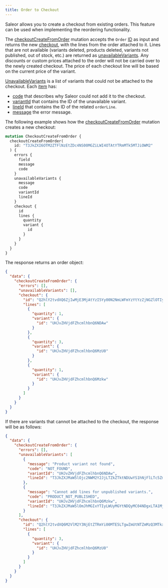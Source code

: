 ```yaml
---
title: Order to Checkout
---
```



Saleor allows you to create a checkout from existing orders. This feature can be used when implementing the reordering functionality.

The [checkoutCreateFromOrder](api-reference/checkout/mutations/checkout-create-from-order.mdx) mutation accepts the `Order`
[ID](api-reference/checkout/mutations/checkout-create-from-order.mdx#checkoutcreatefromorderidid--)
as input and returns the new [checkout](api-reference/checkout/objects/checkout-create-from-order.mdx#checkoutcreatefromordercheckoutcheckout-),
with the lines from the order attached to it. Lines that are not available (variants deleted, products deleted, variants not published, out of stock, etc.) are returned as
[unavailableVariants](api-reference/checkout/objects/checkout-create-from-order.mdx#checkoutcreatefromorderunavailablevariantscheckoutcreatefromorderunavailablevariant--).
Any discounts or custom prices attached to the order will not be carried over to the newly created checkout. The price of each checkout line will be based on the current price of the variant.

[UnavailableVariants](api-reference/checkout/objects/checkout-create-from-order.mdx#checkoutcreatefromorderunavailablevariantscheckoutcreatefromorderunavailablevariant--)
is a list of variants that could not be attached to the checkout.
Each [item](api-reference/checkout/objects/checkout-create-from-order-unavailable-variant.mdx) has:

- [code](api-reference/checkout/objects/checkout-create-from-order-unavailable-variant.mdx#checkoutcreatefromorderunavailablevariantcodecheckoutcreatefromorderunavailablevarianterrorcode--) that describes why Saleor could not add it to the checkout.
- [variantId](api-reference/checkout/objects/checkout-create-from-order-unavailable-variant.mdx#checkoutcreatefromorderunavailablevariantvariantidid--) that contains the ID of the unavailable variant.
- [lineId](api-reference/checkout/objects/checkout-create-from-order-unavailable-variant.mdx#checkoutcreatefromorderunavailablevariantlineidid--) that contains the ID of the related `orderLine`.
- [message](api-reference/checkout/objects/checkout-create-from-order-unavailable-variant.mdx#checkoutcreatefromorderunavailablevariantmessagestring--) the error message.

The following example shows how the [checkoutCreateFromOrder](api-reference/checkout/mutations/checkout-create-from-order.mdx) mutation creates a new checkout:

```graphql
mutation CheckoutCreateFromOrder {
  checkoutCreateFromOrder(
    id: "T3JkZXI6OTM2ZTFlNzEtZDc4NS00MGZiLWI4OTAtYTRmMTk5MTJiOWM2"
  ) {
    errors {
      field
      message
      code
    }
    unavailableVariants {
      message
      code
      variantId
      lineId
    }
    checkout {
      id
      lines {
        quantity
        variant {
          id
        }
      }
    }
  }
}
```

The response returns an order object:

```json
{
  "data": {
    "checkoutCreateFromOrder": {
      "errors": [],
      "unavailableVariants": [],
      "checkout": {
        "id": "Q2hlY2tvdXQ6ZjIwMjE3MjAtYzI5Yy00N2NmLWFmYzYtYzZjNGZlOTIyODM2",
        "lines": [
          {
            "quantity": 1,
            "variant": {
              "id": "UHJvZHVjdFZhcmlhbnQ6NDAw"
            }
          },
          {
            "quantity": 3,
            "variant": {
              "id": "UHJvZHVjdFZhcmlhbnQ6MzU0"
            }
          },
          {
            "quantity": 1,
            "variant": {
              "id": "UHJvZHVjdFZhcmlhbnQ6Mzkw"
            }
          }
        ]
      }
    }
  }
}
```

If there are variants that cannot be attached to the checkout, the response will be as follows:

```json
{
  "data": {
    "checkoutCreateFromOrder": {
      "errors": [],
      "unavailableVariants": [
        {
          "message": "Product variant not found",
          "code": "NOT_FOUND",
          "variantId": "UHJvZHVjdFZhcmlhbnQ6NDAw",
          "lineId": "T3JkZXJMaW5lOjc2NWM2Y2JjLTZkZTktNDUwYS1hNjFlLTc5ZmQ1YjkwYmQzMg=="
        },
        {
          "message": "Cannot add lines for unpublished variants.",
          "code": "PRODUCT_NOT_PUBLISHED",
          "variantId": "UHJvZHVjdFZhcmlhbnQ6Mzkw",
          "lineId": "T3JkZXJMaW5lOmJhMGIxYTIyLWUyMGYtNDQyMC04NDgxLTA1MjgxYzdhMWE3MQ=="
        }
      ],
      "checkout": {
        "id": "Q2hlY2tvdXQ6M2VlM2Y3NjEtZTRmYi00MTE5LTgwZmUtNTZmMzQ3MTkxYTFi",
        "lines": [
          {
            "quantity": 3,
            "variant": {
              "id": "UHJvZHVjdFZhcmlhbnQ6MzU0"
            }
          }
        ]
      }
    }
  }
}
```
